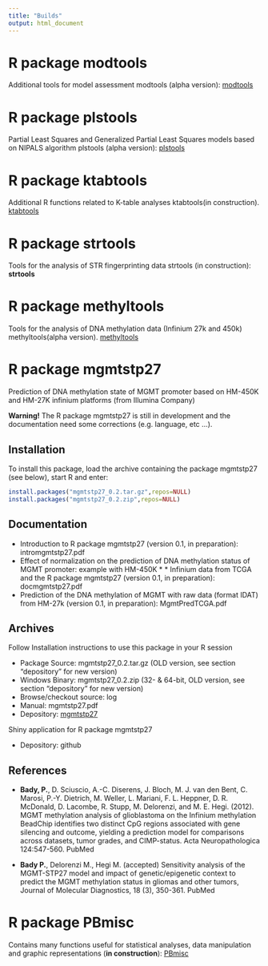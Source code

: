 ```yaml
---
title: "Builds"
output: html_document
---
```





# **R package modtools**
Additional tools for model assessment modtools (alpha version): [modtools](https://github.com/badozor/modtools)

# **R package plstools**
Partial Least Squares and Generalized Partial Least Squares models based on NIPALS algorithm plstools (alpha version): [plstools](https://github.com/badozor/plstools)

# **R package ktabtools**
Additional R functions related to K-table analyses  ktabtools(in construction).
[ktabtools](https://github.com/badozor/ktabtools)

# **R package strtools**
Tools for the analysis of STR fingerprinting data  strtools (in construction): **strtools**

# **R package methyltools**
Tools for the analysis of DNA methylation data (Infinium 27k and 450k)  methyltools(alpha version).
[methyltools](https://github.com/badozor/methyltools)


# **R package mgmtstp27**
Prediction of DNA methylation state of MGMT promoter based on HM-450K and HM-27K infinium platforms (from Illumina Company)

**Warning!** The R package mgmtstp27 is still in development and the documentation need some corrections (e.g. language, etc ...).

## Installation
To install this package, load the archive containing the package mgmtstp27 (see below), start R and enter:

```r
install.packages("mgmtstp27_0.2.tar.gz",repos=NULL)
install.packages("mgmtstp27_0.2.zip",repos=NULL)
```


## Documentation

 * Introduction to R package mgmtstp27 (version 0.1, in preparation): intromgmtstp27.pdf
 * Effect of normalization on the prediction of DNA methylation status of MGMT promoter: example with HM-450K  *  * Infinium data from TCGA and the R package mgmtstp27 (version 0.1, in preparation): docmgmtstp27.pdf
 * Prediction of the DNA methylation of MGMT with raw data (format IDAT) from HM-27k (version 0.1, in preparation): MgmtPredTCGA.pdf

## Archives

Follow Installation instructions to use this package in your R session
    
 * Package Source: mgmtstp27_0.2.tar.gz (OLD version, see section "depository" for new version)
 * Windows Binary: mgmtstp27_0.2.zip (32- & 64-bit, OLD version, see section "depository" for new version)
 * Browse/checkout source: log
 * Manual: mgmtstp27.pdf
 * Depository: [mgmtstp27](https://github.com/badozor/mgmtstp27)

Shiny application for R package mgmtstp27

 * Depository: github 

 
## References

 * **Bady, P.**, D. Sciuscio, A.-C. Diserens, J. Bloch, M. J. van den Bent, C. Marosi, P.-Y. Dietrich, M. Weller, L. Mariani, F. L. Heppner, D. R. McDonald, D. Lacombe, R. Stupp, M. Delorenzi, and M. E. Hegi. (2012). MGMT methylation analysis of glioblastoma on the Infinium methylation BeadChip identifies two distinct CpG regions associated with gene silencing and outcome, yielding a prediction model for comparisons across datasets, tumor grades, and CIMP-status. Acta Neuropathologica 124:547-560. PubMed
 
 * **Bady P.**, Delorenzi M., Hegi M. (accepted) Sensitivity analysis of the MGMT-STP27 model and impact of genetic/epigenetic context to predict the MGMT methylation status in gliomas and other tumors, Journal of Molecular Diagnostics, 18 (3), 350-361. PubMed


# **R package PBmisc**
Contains many functions useful for statistical analyses, data manipulation and graphic representations (**in construction**): [PBmisc](https://github.com/badozor/PBmisc)


